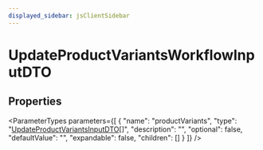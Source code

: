 ```yaml
---
displayed_sidebar: jsClientSidebar
---
```



# UpdateProductVariantsWorkflowInputDTO

## Properties

<ParameterTypes parameters={[
  {
    "name": "productVariants",
    "type": "[UpdateProductVariantsInputDTO](internal.internal-1.WorkflowTypes.ProductWorkflow.UpdateProductVariantsInputDTO.mdx)[]",
    "description": "",
    "optional": false,
    "defaultValue": "",
    "expandable": false,
    "children": []
  }
]} />

